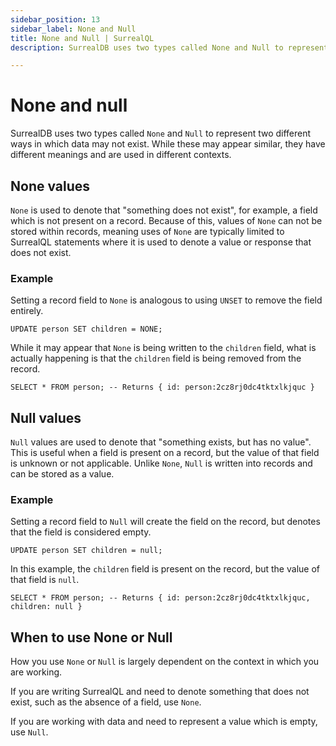 ```yaml
---
sidebar_position: 13
sidebar_label: None and Null
title: None and Null | SurrealQL
description: SurrealDB uses two types called None and Null to represent two different ways in which data may not exist.

---
```


# None and null

SurrealDB uses two types called `None` and `Null` to represent two different ways in which data may not exist. While these may appear similar, they have different meanings and are used in different contexts.

## None values

`None` is used to denote that "something does not exist", for example, a field which is not present on a record.
Because of this, values of `None` can not be stored within records, meaning uses of `None` are typically limited to SurrealQL statements
where it is used to denote a value or response that does not exist.

### Example

Setting a record field to `None` is analogous to using `UNSET` to remove the field entirely.

```surql
UPDATE person SET children = NONE;
```

While it may appear that `None` is being written to the `children` field, what is actually happening is that the `children` field is being removed from the record.

```surql
SELECT * FROM person; -- Returns { id: person:2cz8rj0dc4tktxlkjquc }
```

## Null values

`Null` values are used to denote that "something exists, but has no value". This is useful when a field is present on a record, but the value of that field is unknown or not applicable. Unlike `None`, `Null` is written into records and can be stored as a value.

### Example

Setting a record field to `Null` will create the field on the record, but denotes that the field is considered empty.

```surql
UPDATE person SET children = null;
```

In this example, the `children` field is present on the record, but the value of that field is `null`.

```surql
SELECT * FROM person; -- Returns { id: person:2cz8rj0dc4tktxlkjquc, children: null }
```

## When to use None or Null

How you use `None` or `Null` is largely dependent on the context in which you are working.

If you are writing SurrealQL and need to denote something that does not exist, such as the absence of a field, use `None`.

If you are working with data and need to represent a value which is empty, use `Null`.